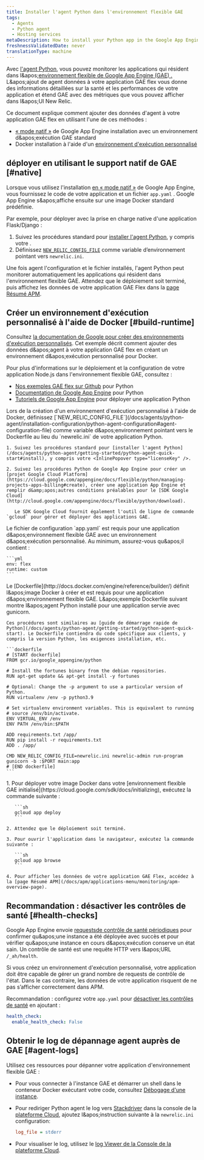 ```yaml
---
title: Installer l'agent Python dans l'environnement flexible GAE
tags:
  - Agents
  - Python agent
  - Hosting services
metaDescription: How to install your Python app in the Google App Engine (GAE) flexible environment.
freshnessValidatedDate: never
translationType: machine
---
```


Avec [l'agent Python](/docs/agents/python-agent/getting-started/introduction-new-relic-python), vous pouvez monitorer les applications qui résident dans l&amp;apos;[environnement flexible de Google App Engine (GAE) .](https://cloud.google.com/appengine/docs/flexible/python/) L&amp;apos;ajout de agent données à votre application GAE flex vous donne des informations détaillées sur la santé et les performances de votre application et étend GAE avec des métriques que vous pouvez afficher dans l&amp;apos;UI New Relic.

Ce document explique comment ajouter des données d'agent à votre application GAE flex en utilisant l'une de ces méthodes :

* [« mode natif »](/docs/accounts-partnerships/partnerships/google-cloud-platform-gcp/google-app-engine-environment#native-mode) de Google App Engine installation avec un environnement d&amp;apos;exécution GAE standard
* Docker installation à l'aide d'un [environnement d'exécution personnalisé](https://cloud.google.com/appengine/docs/flexible/custom-runtimes/about-custom-runtimes)

## déployer en utilisant le support natif de GAE [#native]

Lorsque vous utilisez l'installation [en « mode natif »](/docs/accounts-partnerships/partnerships/google-cloud-platform-gcp/google-app-engine-environment#native-mode) de Google App Engine, vous fournissez le code de votre application et un fichier `app.yaml` . Google App Engine s&amp;apos;affiche ensuite sur une image Docker standard prédéfinie.

Par exemple, pour déployer avec la prise en charge native d'une application Flask/Django :

1. Suivez les procédures standard pour [installer l'agent Python](/docs/agents/python-agent/getting-started/python-agent-quick-start#install), y compris votre <InlinePopover type="licenseKey" />.
2. Définissez [`NEW_RELIC_CONFIG_FILE`](/docs/agents/python-agent/installation-configuration/python-agent-configuration#agent-configuration-file) comme variable d’environnement pointant vers `newrelic.ini`.

Une fois agent l'configuration et le fichier installés, l'agent Python peut monitorer automatiquement les applications qui résident dans l'environnement flexible GAE. Attendez que le déploiement soit terminé, puis affichez les données de votre application GAE Flex dans la [page Résumé APM](/docs/apm/applications-menu/monitoring/apm-overview-page).

## Créer un environnement d'exécution personnalisé à l'aide de Docker [#build-runtime]

Consultez [la documentation de Google pour créer des environnements d'exécution personnalisés](https://cloud.google.com/appengine/docs/flexible/custom-runtimes/build). Cet exemple décrit comment ajouter des données d&amp;apos;agent à votre application GAE flex en créant un environnement d&amp;apos;exécution personnalisé pour Docker.

Pour plus d'informations sur le déploiement et la configuration de votre application Node.js dans l'environnement flexible GAE, consultez :

* [Nos exemples GAE flex sur Github](https://github.com/GoogleCloudPlatform/python-docs-samples/tree/master/appengine/flexible) pour Python
* [Documentation de Google App Engine](https://cloud.google.com/appengine/docs/flexible/python/) pour Python
* [Tutoriels de Google App Engine](https://cloud.google.com/appengine/docs/flexible/python/tutorials) pour déployer une application Python

<CollapserGroup>
  <Collapser id="setup-gae" title="1. Configurer le projet GAE et installer la dépendance">
    Lors de la création d'un environnement d'exécution personnalisé à l'aide de Docker, définissez [`NEW_RELIC_CONFIG_FILE`](/docs/agents/python-agent/installation-configuration/python-agent-configuration#agent-configuration-file) comme variable d&amp;apos;environnement pointant vers le Dockerfile au lieu du `newrelic.ini` de votre application Python.

    1. Suivez les procédures standard pour [installer l'agent Python](/docs/agents/python-agent/getting-started/python-agent-quick-start#install), y compris votre <InlinePopover type="licenseKey" />.

    2. Suivez les procédures Python de Google App Engine pour créer un [projet Google Cloud Platform](https://cloud.google.com/appengine/docs/flexible/python/managing-projects-apps-billing#create), créer une application App Engine et remplir d&amp;apos;autres conditions préalables pour le [SDK Google Cloud](http://cloud.google.com/appengine/docs/flexible/python/download).

       Le SDK Google Cloud fournit également l'outil de ligne de commande `gcloud` pour gérer et déployer des applications GAE.
  </Collapser>

  <Collapser id="configure-app-yaml" title="2. Configurez votre app.yaml">
    Le fichier de configuration `app.yaml` est requis pour une application d&amp;apos;environnement flexible GAE avec un environnement d&amp;apos;exécution personnalisé. Au minimum, assurez-vous qu&amp;apos;il contient :

    ```yml
    env: flex
    runtime: custom
    ```
  </Collapser>

  <Collapser id="configure-dockerfile" title="3. Configurer un Dockerfile">
    Le [Dockerfile](http://docs.docker.com/engine/reference/builder/) définit l&amp;apos;image Docker à créer et est requis pour une application d&amp;apos;environnement flexible GAE. L&amp;apos;exemple Dockerfile suivant montre l&amp;apos;agent Python installé pour une application servie avec gunicorn.

    Ces procédures sont similaires au [guide de démarrage rapide de Python](/docs/agents/python-agent/getting-started/python-agent-quick-start). Le Dockerfile contiendra du code spécifique aux clients, y compris la version Python, les exigences installation, etc.

    ```dockerfile
    # [START dockerfile]
    FROM gcr.io/google_appengine/python

    # Install the fortunes binary from the debian repositories.
    RUN apt-get update && apt-get install -y fortunes

    # Optional: Change the -p argument to use a particular version of Python.
    RUN virtualenv /env -p python3.9

    # Set virtualenv environment variables. This is equivalent to running
    # source /env/bin/activate.
    ENV VIRTUAL_ENV /env
    ENV PATH /env/bin:$PATH

    ADD requirements.txt /app/
    RUN pip install -r requirements.txt
    ADD . /app/

    CMD NEW_RELIC_CONFIG_FILE=newrelic.ini newrelic-admin run-program gunicorn -b :$PORT main:app
    # [END dockerfile]
    ```
  </Collapser>

  <Collapser id="deploy-docker-image-to-gae" title="4. Déployer l'image Docker vers l'environnement flexible GAE initialisé">
    1. Pour déployer votre image Docker dans votre [environnement flexible GAE initialisé](https://cloud.google.com/sdk/docs/initializing), exécutez la commande suivante :

       ```sh
       gcloud app deploy
       ```

    2. Attendez que le déploiement soit terminé.

    3. Pour ouvrir l'application dans le navigateur, exécutez la commande suivante :

       ```sh
       gcloud app browse
       ```

    4. Pour afficher les données de votre application GAE Flex, accédez à la [page Résumé APM](/docs/apm/applications-menu/monitoring/apm-overview-page).
  </Collapser>
</CollapserGroup>

## Recommandation : désactiver les contrôles de santé [#health-checks]

Google App Engine envoie [requestsde contrôle de santé périodiques](https://cloud.google.com/appengine/docs/flexible/python/how-instances-are-managed) pour confirmer qu&amp;apos;une instance a été déployée avec succès et pour vérifier qu&amp;apos;une instance en cours d&amp;apos;exécution conserve un état sain. Un contrôle de santé est une requête HTTP vers l&amp;apos;URL `/_ah/health`.

Si vous créez un environnement d'exécution personnalisé, votre application doit être capable de gérer un grand nombre de requests de contrôle de l'état. Dans le cas contraire, les données de votre application risquent de ne pas s’afficher correctement dans APM.

Recommandation : configurez votre `app.yaml` pour [désactiver les contrôles de santé](https://cloud.google.com/appengine/docs/flexible/python/configuring-your-app-with-app-yaml#health_checks) en ajoutant :

```yml
health_check:
  enable_health_check: False
```

## Obtenir le log de dépannage agent auprès de GAE [#agent-logs]

Utilisez ces ressources pour dépanner votre application d'environnement flexible GAE :

* Pour vous connecter à l'instance GAE et démarrer un shell dans le conteneur Docker exécutant votre code, consultez [Débogage d'une instance](https://cloud.google.com/appengine/docs/flexible/python/debugging-an-instance).

* Pour rediriger Python agent le log vers [Stackdriver](http://cloud.google.com/logging/docs/view/logs_viewer_v2) dans la console de la [plateforme Cloud](https://cloud.google.com/compute/docs/console), ajoutez l&amp;apos;instruction suivante à la `newrelic.ini` configuration:

  ```ini
  log_file = stderr
  ```

* Pour visualiser le log, utilisez le [log Viewer de la Console de la plateforme Cloud](https://cloud.google.com/appengine/docs/flexible/php/writing-application-logs).